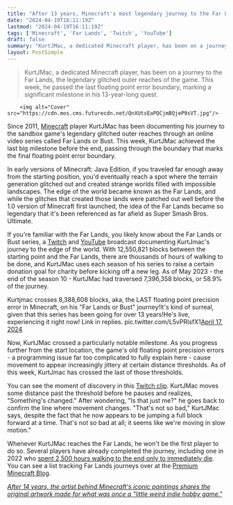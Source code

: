 ```yaml
---
title: "After 13 years, Minecraft's most legendary journey to the Far Lands has just passed the final milestone before the end"
date: "2024-04-19T16:11:19Z"
lastmod: "2024-04-19T16:11:19Z"
tags: ['Minecraft', 'Far Lands', 'Twitch', 'YouTube']
draft: false
summary: "KurtJMac, a dedicated Minecraft player, has been on a journey to the Far Lands, the legendary glitched outer reaches of the game. This week, he passed the last floating point error boundary, marking a significant milestone in his 13-year-long quest."
layout: PostSimple
---
```

> KurtJMac, a dedicated Minecraft player, has been on a journey to the Far Lands, the legendary glitched outer reaches of the game. This week, he passed the last floating point error boundary, marking a significant milestone in his 13-year-long quest.


        <img alt="Cover" src="https://cdn.mos.cms.futurecdn.net/QnXUtsEaPQCjmBQjeP9sVT.jpg"/>
        
Since 2011, [Minecraft](https://www.gamesradar.com/minecraft-guide/) player KurtJMac has been documenting his journey to the sandbox game's legendary glitched outer reaches through an online video series called Far Lands or Bust. This week, KurtJMac achieved the last big milestone before the end, passing through the boundary that marks the final floating point error boundary.

In early versions of Minecraft: Java Edition, if you traveled far enough away from the starting position, you'd eventually reach a spot where the terrain generation glitched out and created strange worlds filled with impossible landscapes. The edge of the world became known as the Far Lands, and while the glitches that created those lands were patched out well before the 1.0 version of Minecraft first launched, the idea of the Far Lands became so legendary that it's been referenced as far afield as Super Smash Bros. Ultimate.

If you're familiar with the Far Lands, you likely know about the Far Lands or Bust series, a [Twitch](https://www.twitch.tv/kurtjmac) and [YouTube](https://www.youtube.com/@kurtjmac) broadcast documenting KurtJmac's journey to the edge of the world. With 12,550,821 blocks between the starting point and the Far Lands, there are thousands of hours of walking to be done, and KurtJMac uses each season of his series to raise a certain donation goal for charity before kicking off a new leg. As of May 2023 - the end of the season 10 - KurtJMac had traversed 7,396,358 blocks, or 58.9% of the journey.

Kurtjmac crosses 8,388,608 blocks, aka, the LAST floating point precision error in Minecraft, on his "Far Lands or Bust" journey!It's kind of surreal, given that this series has been going for over 13 years!He's live, experiencing it right now! Link in replies. pic.twitter.com/L5vPRlsfX1[April 17, 2024](https://twitter.com/AntVenom/status/1780408575455601079)

Now, KurtJMac crossed a particularly notable milestone. As you progress further from the start location, the game's old floating point precision errors - a programming issue far too complicated to fully explain here - cause movement to appear increasingly jittery at certain distance thresholds. As of this week, KurtJmac has crossed the last of those thresholds.

You can see the moment of discovery in this [Twitch clip](https://www.twitch.tv/kurtjmac/clip/BillowingCheerfulBatSMOrc-G5hvpd1pLz1haMzn). KurtJMac moves some distance past the threshold before he pauses and realizes, "Something's changed." After wondering, "Is that just me?" he goes back to confirm the line where movement changes. "That's not so bad," KurtJMac says, despite the fact that he now appears to be jumping a full block forward at a time. That's not so bad at all; it seems like we're moving in slow motion."

Whenever KurtJMac reaches the Far Lands, he won't be the first player to do so. Several players have already completed the journey, including one in 2022 who [spent 2,500 hours walking to the end only to immediately die](https://www.gamesradar.com/minecraft-player-spends-2500-hours-walking-to-the-end-of-the-game-dies-immediately/). You can see a list tracking Far Lands journeys over at the [Premium Minecraft Blog](https://premiumminecraft.com/people-who-reached-the-far-lands-rewritten-updated-oct-2023/).

[<em>After 14 years, the artist behind Minecraft's iconic paintings shares the original artwork made for what was once a "little weird indie hobby game."</em>](https://www.gamesradar.com/after-14-years-the-artist-behind-minecrafts-iconic-paintings-shares-the-original-artwork-made-for-what-was-once-a-little-weird-indie-hobby-game/)
        